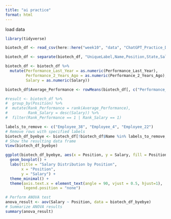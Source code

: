 ```yaml
---
title: "ai practice"
format: html
---
```


load data

```r
library(tidyverse)

biotech_df <- read_csv(here::here("week10", "data", "ChatGPT_Practice_Dataset.csv")) 

biotech_df <- separate(biotech_df, "UniqueLabel,Name,Position,State,Salary,Years_Worked,Performance_Last_Year,Performance_2_Years_Ago", into = c("UniqueLabel", "Name", "Position", "State", "Salary", "Years_Worked", "Performance_Last_Year", "Performance_2_Years_Ago"), sep = ",") 

biotech_df <- biotech_df %>% 
  mutate(Performance_Last_Year = as.numeric(Performance_Last_Year),
         Performance_2_Years_Ago = as.numeric(Performance_2_Years_Ago),
         Salary = as.numeric(Salary))

biotech_df$Average_Performance <- rowMeans(biotech_df[, c("Performance_Last_Year", "Performance_2_Years_Ago")], na.rm = TRUE)

#result <- biotech_df %>%
#  group_by(Position) %>%
#  mutate(Rank_Performance = rank(Average_Performance),
#         Rank_Salary = desc(Salary)) %>%
#  filter(Rank_Performance == 1 | Rank_Salary == 1) 

labels_to_remove <- c("Employee_38", "Employee_4", "Employee_22")
# Remove rows with specified labels
biotech_df_byebye <- biotech_df[!biotech_df$Name %in% labels_to_remove, ]
# Show the resulting data frame
View(biotech_df_byebye)
```

```r
ggplot(biotech_df_byebye, aes(x = Position, y = Salary, fill = Position)) +
  geom_boxplot() +
  labs(title = "Salary Distribution by Position",
       x = "Position",
       y = "Salary") +
  theme_minimal() +
  theme(axis.text.x = element_text(angle = 90, vjust = 0.5, hjust=1),
        legend.position = "none")

# Perform ANOVA test
anova_result <- aov(Salary ~ Position, data = biotech_df_byebye)
# Summarize ANOVA results
summary(anova_result)
```


